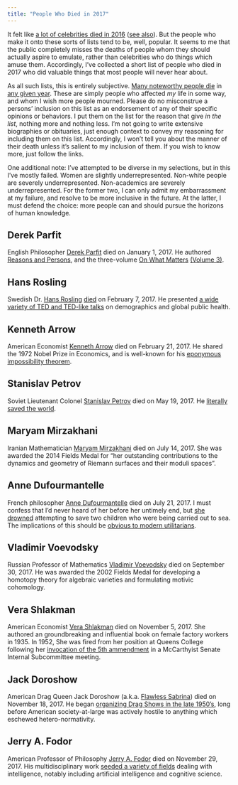 ```yaml
---
title: "People Who Died in 2017"
---
```


It felt like [a lot of celebrities died in 2016](http://people.com/celebrity/stars-we-lost-in-2016/) ([see also](https://www.youtube.com/watch?v=PQ6WPo-oW5Q)). But the people who make it onto these sorts of lists tend to be, well, popular. It seems to me that the public completely misses the deaths of people whom they should actually aspire to emulate, rather than celebrities who do things which amuse them. Accordingly, I've collected a short list of people who died in 2017 who did valuable things that most people will never hear about.

As all such lists, this is entirely subjective. [Many noteworthy people die](https://en.wikipedia.org/wiki/Category:2017_deaths) in [any given year](https://en.wikipedia.org/wiki/Category:Deaths_by_year). These are simply people who affected *my* life in some way, and whom I wish more people mourned. Please do no misconstrue a persons' inclusion on this list as an endorsement of any of their specific opinions or behaviors. I put them on the list for the reason that give *in the list*, nothing more and nothing less. I'm not going to write extensive biographies or obituaries, just enough context to convey my reasoning for including them on this list. Accordingly, I won't tell you about the manner of their death unless it's salient to my inclusion of them. If you wish to know more, just follow the links.

One additional note: I've attempted to be diverse in my selections, but in this I've mostly failed. Women are slightly underrepresented. Non-white people are severely underrepresented. Non-academics are severely underrepresented. For the former two, I can only admit my embarrassment at my failure, and resolve to be more inclusive in the future. At the latter, I must defend the choice: more people can and should pursue the horizons of human knowledge.

## Derek Parfit

English Philosopher [Derek Parfit](https://en.wikipedia.org/wiki/Derek_Parfit) died on January 1, 2017. He authored [Reasons and Persons](https://www.amazon.com/Reasons-Persons-Derek-Parfit/dp/019824908X), and the three-volume [On What Matters](https://www.amazon.com/What-Matters-2-Set/dp/0199265925/) [(Volume 3)](https://www.amazon.com/What-Matters-Three-Derek-Parfit/dp/0198778600/).

## Hans Rosling

Swedish Dr. [Hans Rosling](https://en.wikipedia.org/wiki/Hans_Rosling) [died](http://www.gapminder.org/news/sad-to-announce-hans-rosling-passed-away-this-morning/) on February 7, 2017. He presented [a wide variety of TED and TED-like talks](https://www.gapminder.org/videos/) on demographics and global public health.

## Kenneth Arrow

American Economist [Kenneth Arrow](https://en.wikipedia.org/wiki/Kenneth_Arrow) died on February 21, 2017. He shared the 1972 Nobel Prize in Economics, and is well-known for his [eponymous impossibility theorem](https://en.wikipedia.org/wiki/Arrow%27s_impossibility_theorem).

## Stanislav Petrov

Soviet Lieutenant Colonel [Stanislav Petrov](https://en.wikipedia.org/wiki/Stanislav_Petrov) died on May 19, 2017. He [literally saved the world](http://anthony.boyles.cc/drafts/Happy-Petrov-Day.html).

## Maryam Mirzakhani

Iranian Mathematician [Maryam Mirzakhani](https://en.wikipedia.org/wiki/Maryam_Mirzakhani) died on July 14, 2017. She was awarded the 2014 Fields Medal for "her outstanding contributions to the dynamics and geometry of Riemann surfaces and their moduli spaces".

## Anne Dufourmantelle

French philosopher [Anne Dufourmantelle](https://en.wikipedia.org/wiki/Anne_Dufourmantelle) died on July 21, 2017. I must confess that I'd never heard of her before her untimely end, but [she drowned](http://www.bbc.com/news/world-europe-40703606) attempting to save two children who were being carried out to sea. The implications of this should be [obvious to modern utilitarians](https://www.utilitarian.net/singer/by/199704--.htm).

## Vladimir Voevodsky

Russian Professor of Mathematics [Vladimir Voevodsky](https://en.wikipedia.org/wiki/Vladimir_Voevodsky) died on September 30, 2017. He was awarded the 2002 Fields Medal for developing a homotopy theory for algebraic varieties and formulating motivic cohomology.

## Vera Shlakman

American Economist [Vera Shlakman](https://en.wikipedia.org/wiki/Vera_Shlakman) died on November 5, 2017. She authored an groundbreaking and influential book on female factory workers in 1935. In 1952, She was fired from her position at Queens College following her [invocation of the 5th ammendment](https://www.nytimes.com/2017/11/27/obituaries/vera-shlakman-professor-fired-during-red-scare-dies-at-108.html) in a McCarthyist Senate Internal Subcommittee meeting.

## Jack Doroshow

American Drag Queen Jack Doroshow (a.k.a. [Flawless Sabrina](https://en.wikipedia.org/wiki/Flawless_Sabrina)) died on November 18, 2017. He began [organizing Drag Shows in the late 1950's](https://www.nytimes.com/2017/11/30/obituaries/jack-doroshow-drag-pageant-impresario-dies-at-78.html), long before American society-at-large was actively hostile to anything which eschewed hetero-normativity.

## Jerry A. Fodor

American Professor of Philosophy [Jerry A. Fodor](https://en.wikipedia.org/wiki/Jerry_Fodor) died on November 29, 2017. His multidisciplinary work [seeded a variety of fields](https://www.nytimes.com/2017/11/30/obituaries/jerry-a-fodor-dead-philosopher-of-the-mind.html) dealing with intelligence, notably including artificial intelligence and cognitive science.
